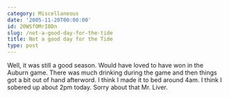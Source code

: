 ```yaml
---
category: Miscellaneous
date: '2005-11-20T00:00:00'
id: 20WSf0MrI0Dn
slug: /not-a-good-day-for-the-tide
title: Not a good day for the Tide
type: post
---
```


Well, it was still a good season. Would have loved to have won in
the Auburn game. There was much drinking during the game and then
things got a bit out of hand afterword. I think I made it to bed
around 4am. I think I sobered up about 2pm today. Sorry about that
Mr. Liver.
